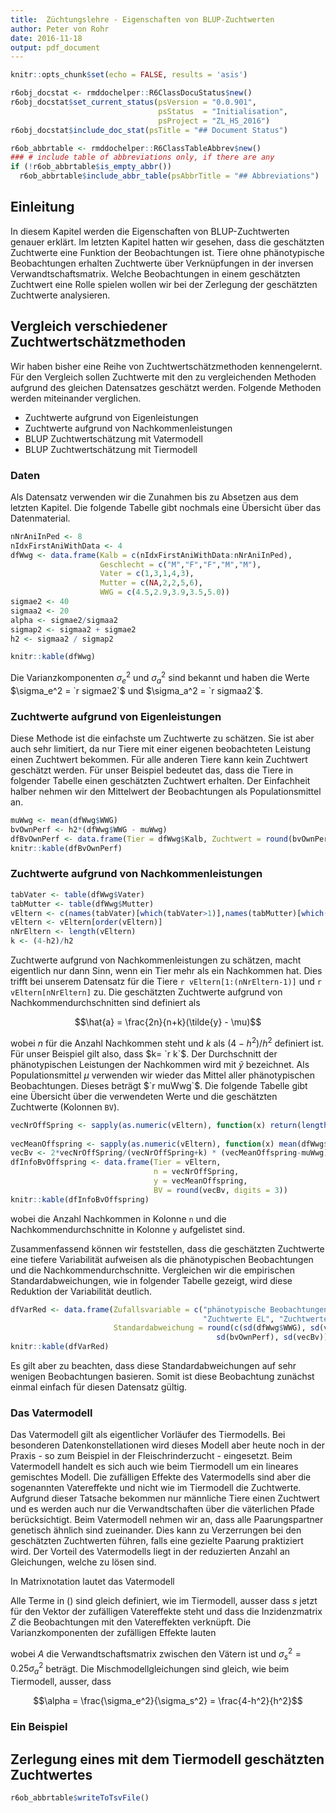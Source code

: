 ```yaml
---
title:  Züchtungslehre - Eigenschaften von BLUP-Zuchtwerten
author: Peter von Rohr
date: 2016-11-18
output: pdf_document
---
```


```r
knitr::opts_chunk$set(echo = FALSE, results = 'asis')
```

```r
r6obj_docstat <- rmddochelper::R6ClassDocuStatus$new()
r6obj_docstat$set_current_status(psVersion = "0.0.901",
                                 psStatus  = "Initialisation",
                                 psProject = "ZL_HS_2016")
r6obj_docstat$include_doc_stat(psTitle = "## Document Status")
```


```r
r6ob_abbrtable <- rmddochelper::R6ClassTableAbbrev$new()
### # include table of abbreviations only, if there are any
if (!r6ob_abbrtable$is_empty_abbr())
  r6ob_abbrtable$include_abbr_table(psAbbrTitle = "## Abbreviations")
```

## Einleitung
In diesem Kapitel werden die Eigenschaften von BLUP-Zuchtwerten genauer erklärt. Im letzten Kapitel hatten wir gesehen, dass die geschätzten Zuchtwerte eine Funktion der Beobachtungen ist. Tiere ohne phänotypische Beobachtungen erhalten Zuchtwerte über Verknüpfungen in der inversen Verwandtschaftsmatrix. Welche Beobachtungen in einem geschätzten Zuchtwert eine Rolle spielen wollen wir bei der Zerlegung der geschätzten Zuchtwerte analysieren.


## Vergleich verschiedener Zuchtwertschätzmethoden
Wir haben bisher eine Reihe von Zuchtwertschätzmethoden kennengelernt. Für den Vergleich sollen Zuchtwerte mit den zu vergleichenden Methoden aufgrund des gleichen Datensatzes geschätzt werden. Folgende Methoden werden miteinander verglichen.

- Zuchtwerte aufgrund von Eigenleistungen
- Zuchtwerte aufgrund von Nachkommenleistungen
- BLUP Zuchtwertschätzung mit Vatermodell
- BLUP Zuchtwertschätzung mit Tiermodell


### Daten
Als Datensatz verwenden wir die Zunahmen bis zu Absetzen aus dem letzten Kapitel. Die folgende Tabelle gibt nochmals eine Übersicht über das Datenmaterial.

```r
nNrAniInPed <- 8
nIdxFirstAniWithData <- 4
dfWwg <- data.frame(Kalb = c(nIdxFirstAniWithData:nNrAniInPed),
                    Geschlecht = c("M","F","F","M","M"),
                    Vater = c(1,3,1,4,3),
                    Mutter = c(NA,2,2,5,6),
                    WWG = c(4.5,2.9,3.9,3.5,5.0))
sigmae2 <- 40
sigmaa2 <- 20
alpha <- sigmae2/sigmaa2
sigmap2 <- sigmaa2 + sigmae2
h2 <- sigmaa2 / sigmap2
```

```r
knitr::kable(dfWwg)
```

Die Varianzkomponenten $\sigma_e^2$ und $\sigma_a^2$ sind bekannt und haben die Werte $\sigma_e^2 = `r sigmae2`$ und $\sigma_a^2 = `r sigmaa2`$.


### Zuchtwerte aufgrund von Eigenleistungen
Diese Methode ist die einfachste um Zuchtwerte zu schätzen. Sie ist aber auch sehr limitiert, da nur Tiere mit einer eigenen beobachteten Leistung einen Zuchtwert bekommen. Für alle anderen Tiere kann kein Zuchtwert geschätzt werden. Für unser Beispiel bedeutet das, dass die Tiere in folgender Tabelle einen geschätzten Zuchtwert erhalten. Der Einfachheit halber nehmen wir den Mittelwert der Beobachtungen als Populationsmittel an.

\pagebreak

```r
muWwg <- mean(dfWwg$WWG)
bvOwnPerf <- h2*(dfWwg$WWG - muWwg)
dfBvOwnPerf <- data.frame(Tier = dfWwg$Kalb, Zuchtwert = round(bvOwnPerf, digits = 3))
knitr::kable(dfBvOwnPerf)
```


### Zuchtwerte aufgrund von Nachkommenleistungen
```r
tabVater <- table(dfWwg$Vater)
tabMutter <- table(dfWwg$Mutter)
vEltern <- c(names(tabVater)[which(tabVater>1)],names(tabMutter)[which(tabMutter > 1)])
vEltern <- vEltern[order(vEltern)]
nNrEltern <- length(vEltern)
k <- (4-h2)/h2
```

Zuchtwerte aufgrund von Nachkommenleistungen zu schätzen, macht eigentlich nur dann Sinn, wenn ein Tier mehr als ein Nachkommen hat. Dies trifft bei unserem Datensatz für die Tiere `r vEltern[1:(nNrEltern-1)]` und `r vEltern[nNrEltern]` zu. Die geschätzten Zuchtwerte aufgrund von Nachkommendurchschnitten sind definiert als

$$\hat{a} = \frac{2n}{n+k}(\tilde{y} - \mu)$$

wobei $n$ für die Anzahl Nachkommen steht und $k$ als $(4-h^2)/h^2$ definiert ist. Für unser Beispiel gilt also, dass $k= `r k`$. Der Durchschnitt der phänotypischen Leistungen der Nachkommen wird mit $\tilde{y}$ bezeichnet. Als Populationsmittel $\mu$ verwenden wir wieder das Mittel aller phänotypischen Beobachtungen. Dieses beträgt $`r muWwg`$. Die folgende Tabelle gibt eine Übersicht über die verwendeten Werte und die geschätzten Zuchtwerte (Kolonnen `BV`).

```r
vecNrOffSpring <- sapply(as.numeric(vEltern), function(x) return(length(which(dfWwg$Vater == x)) + 
                                                                                     length(which(dfWwg$Mutter == x))))
vecMeanOffspring <- sapply(as.numeric(vEltern), function(x) mean(dfWwg$WWG[c(which(dfWwg$Vater == x), which(dfWwg$Mutter == x))]))
vecBv <- 2*vecNrOffSpring/(vecNrOffSpring+k) * (vecMeanOffspring-muWwg)
dfInfoBvOffspring <- data.frame(Tier = vEltern,
                                n = vecNrOffSpring,
                                y = vecMeanOffspring,
                                BV = round(vecBv, digits = 3))
knitr::kable(dfInfoBvOffspring)
```

wobei die Anzahl Nachkommen in Kolonne `n` und die Nachkommendurchschnitte in Kolonne `y` aufgelistet sind.

Zusammenfassend können wir feststellen, dass die geschätzten Zuchtwerte eine tiefere Variabilität aufweisen als die phänotypischen Beobachtungen und die Nachkommendurchschnitte. Vergleichen wir die empirischen Standardabweichungen, wie in folgender Tabelle gezeigt, wird diese Reduktion der Variabilität deutlich.

```r
dfVarRed <- data.frame(Zufallsvariable = c("phänotypische Beobachtungen", "Nachkommendurchschnitt", 
                                           "Zuchtwerte EL", "Zuchtwerte NL"),
                       Standardabweichung = round(c(sd(dfWwg$WWG), sd(vecMeanOffspring),
                                              sd(bvOwnPerf), sd(vecBv)), digits = 3))
knitr::kable(dfVarRed)
```

Es gilt aber zu beachten, dass diese Standardabweichungen auf sehr wenigen Beobachtungen basieren. Somit ist diese Beobachtung zunächst einmal einfach für diesen Datensatz gültig. 


### Das Vatermodell
Das Vatermodell gilt als eigentlicher Vorläufer des Tiermodells. Bei besonderen Datenkonstellationen wird dieses Modell aber heute noch in der Praxis - so zum Beispiel in der Fleischrinderzucht - eingesetzt. Beim Vatermodell handelt es sich auch wie beim Tiermodell um ein lineares gemischtes Modell. Die zufälligen Effekte des Vatermodells sind aber die sogenannten Vatereffekte und nicht wie im Tiermodell die Zuchtwerte. Aufgrund dieser Tatsache bekommen nur männliche Tiere einen Zuchtwert und es werden auch nur die Verwandtschaften über die väterlichen Pfade berücksichtigt. Beim Vatermodell nehmen wir an, dass alle Paarungspartner genetisch ähnlich sind zueinander. Dies kann zu Verzerrungen bei den geschätzten Zuchtwerten führen, falls eine gezielte Paarung praktiziert wird. Der Vorteil des Vatermodells liegt in der reduzierten Anzahl an Gleichungen, welche zu lösen sind.

In Matrixnotation lautet das Vatermodell

\begin{equation}
y = Xb + Zs + e
\label{eq:SireModel}
\end{equation}

Alle Terme in (\ref{eq:SireModel}) sind gleich definiert, wie im Tiermodell, ausser dass $s$ jetzt für den Vektor der zufälligen Vatereffekte steht und dass die Inzidenzmatrix $Z$ die Beobachtungen mit den Vatereffekten verknüpft. Die Varianzkomponenten der zufälligen Effekte lauten

\begin{equation}
var(s) = A\ \sigma_s^2
\label{eq:VarSireEffect}
\end{equation}

wobei $A$ die Verwandtschaftsmatrix zwischen den Vätern ist und $\sigma_s^2 = 0.25\sigma_a^2$ beträgt. Die Mischmodellgleichungen sind gleich, wie beim Tiermodell, ausser, dass 

$$\alpha = \frac{\sigma_e^2}{\sigma_s^2} = \frac{4-h^2}{h^2}$$

### Ein Beispiel



## Zerlegung eines mit dem Tiermodell geschätzten Zuchtwertes


```r
r6ob_abbrtable$writeToTsvFile()
```
<!-- END of document                 -- 
  -- Below this must not be anything --> 
